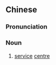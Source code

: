 {{also|服务站}}
==Chinese==
{{zh-forms|s=服务站|type=21}}

===Pronunciation===
{{zh-pron
|m=fúwùzhàn
|mn=ho̍k-bū-chām
|cat=n
}}

===Noun===
{{zh-noun}}

# [[service]] [[centre]]